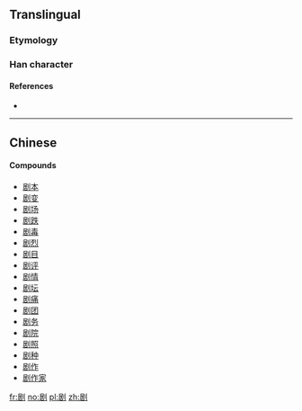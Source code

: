 {{also|劇}}
==Translingual==
{{stroke order|strokes=10}}

===Etymology===
{{Han simp|劇|f=豦|t=居}}

===Han character===
{{Han char|rn=18|rad=刀|as=08|sn=10|four=|canj=SRLN|ids=⿰居刂}}

====References====
* {{Han ref|kx=0141.411|hdz=10347.020|uh=5267|ud=21095}}

----

==Chinese==
{{zh-see|劇}}

====Compounds====
* [[剧本]]
* [[剧变]]
* [[剧场]]
* [[剧跌]]
* [[剧毒]]
* [[剧烈]]
* [[剧目]]
* [[剧评]]
* [[剧情]]
* [[剧坛]]
* [[剧痛]]
* [[剧团]]
* [[剧务]]
* [[剧院]]
* [[剧照]]
* [[剧种]]
* [[剧作]]
* [[剧作家]]

[[fr:剧]]
[[no:剧]]
[[pl:剧]]
[[zh:剧]]